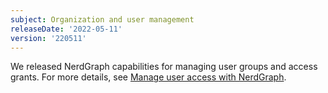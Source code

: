 ```yaml
---
subject: Organization and user management
releaseDate: '2022-05-11'
version: '220511'
---
```


We released NerdGraph capabilities for managing user groups and access grants. For more details, see [Manage user access with NerdGraph](https://docswebsitedevelop-usermgmtnerdgraphapis.gtsb.io/docs/apis/nerdgraph/examples/nerdgraph-user-mgmt/).